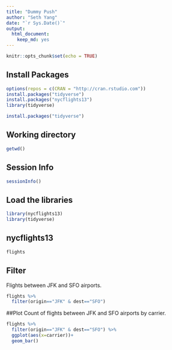 ```yaml
---
title: "Dummy Push"
author: "Seth Yang"
date: "`r Sys.Date()`"
output: 
  html_document: 
    keep_md: yes
---
```


```r
knitr::opts_chunk$set(echo = TRUE)
```




## Install Packages
```r
options(repos = c(CRAN = "http://cran.rstudio.com"))
install.packages("tidyverse")
install.packages("nycflights13")
library(tidyverse)
```

```r
install.packages("tidyverse")
```

## Working directory
```r
getwd()
```

## Session Info
```r
sessionInfo()
```

## Load the libraries
```r
library(nycflights13)
library(tidyverse)
```

## nycflights13
```r
flights
```

## Filter
Flights between JFK and SFO airports.
```r
flights %>% 
  filter(origin=="JFK" & dest=="SFO")
```

##Plot
Count of flights between JFK and SFO airports by carrier.
```r
flights %>% 
  filter(origin=="JFK" & dest=="SFO") %>% 
  ggplot(aes(x=carrier))+
  geom_bar()
```